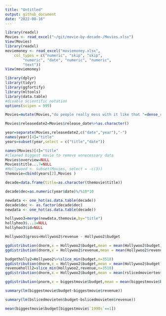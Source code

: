 ```yaml
---
title: "Untitled"
output: github_document
date: "2022-08-16"
---
```


```r
library(readxl)
Movies <- read_excel("~/git/movie-by-decade-/Movies.xlsx")
View(Movies)
library(readxl)
moviemoney <- read_excel("moviemoney.xlsx", 
    col_types = c("numeric", "skip", "skip", 
        "numeric", "date", "numeric", "numeric", 
        "text"))
View(moviemoney)
```

```r
library(dplyr)
library(tidyr)
library(ggfortify)
library(mltools)
library(data.table)
#disable Scientific notation 
options(scipen = 999)
```


```r
Movies=mutate(Movies,"do people really mess with it like that "=dense_rank(vote_average))
```


```r
Movies$releasedate2=Movies$release_date%>%as.character()
```


```r
year=separate(Movies,releasedate2,c("date","year"),"-")
names(year)[4]="title"
years=subset(year,select = c("title","date"))
```
```r
names(Movies)[4]="title"
#cleaned biggest movie to remove unnecessary data
Movies$overview=NULL
Movies$title...7=NULL
#Hollywood <- subset(Movies, select = -c(3))
themovie=cbind(years[2],Movies )
```


```r
decade=data.frame(title=as.character(themovie$title))

decade$dec=as.numeric(year$date)%/%10*10
```


```r
newdata <- one_hot(as.data.table(decade))
decade$dec <- as.factor(decade$dec)
newdata <- one_hot(as.data.table(decade))


```

  
```r
hollywoo3=merge(newdata,themovie,by="title")
hollyhoo3$...1=NULL
hollyhoo3$id=NULL

```



```r
Hollywoo3$gross=Hollywoo2$revenue - Hollywoo2$budget
```

```r
ggdistribution(dnorm,x = Hollywoo2$budget,mean = mean(Hollywoo2$budget),sd = sd(Hollywoo2$budget))
ggdistribution(dnorm,x = Hollywoo2$revenue,mean = mean(Hollywoo2$revenue),sd = sd(Hollywoo2$revenue))
```

```r

budgetholly2=Hollywoo2%>%slice_min(budget,n=3518)
ggdistribution(dnorm,x = Hollywoo2$budget,mean = mean(Hollywoo2$budget),sd = sd(Hollywoo2$budget))
revenueholll2=slice_min(Hollywoo2,revenue,n=3518)
ggdistribution(dnorm,x = Hollywoo2$budget,mean = mean(rslicedmovierten$budget),sd = sd(rslicedmovierten$budget))
```


```r
ggdistribution(pnorm,x = biggestmovie$budget,mean = mean(biggestmovie$budget),sd = sd(biggestmovie$budget))


```
```r
summary(lm(biggestmovie$budget~biggestmovie$revenue))

```
```r
summary(lm(bslicedmovieten$budget~bslicedmovieten$revenue))
```
```r
mean(biggestmovie$budget[biggestmovie$`1990s`==1])
```




